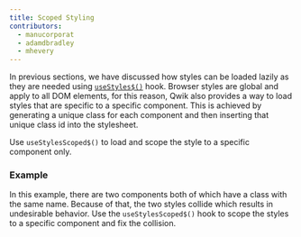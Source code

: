 ```yaml
---
title: Scoped Styling
contributors:
  - manucorporat
  - adamdbradley
  - mhevery
---
```


In previous sections, we have discussed how styles can be loaded lazily as they are needed using [`useStyles$()`](/docs/components/styles/index.mdx#usestyles) hook. Browser styles are global and apply to all DOM elements, for this reason, Qwik also provides a way to load styles that are specific to a specific component. This is achieved by generating a unique class for each component and then inserting that unique class id into the stylesheet.

Use `useStylesScoped$()` to load and scope the style to a specific component only.

### Example

In this example, there are two components both of which have a class with the same name. Because of that, the two styles collide which results in undesirable behavior. Use the `useStylesScoped$()` hook to scope the styles to a specific component and fix the collision.
